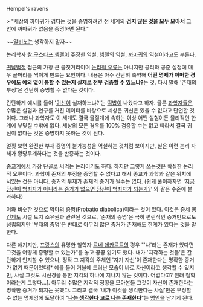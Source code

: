 Hempel's ravens

> "세상의 까마귀가 검다는 것을 증명하려면 전 세계의 '''검지 않은 것을 모두 모아서''' 그 안에 까마귀가 없음을 증명하면 된다."

~~[[알비노]]는 생각하지 말자~~

논리학자 [[칼 구스타프 헴펠]]이 주장한 역설. 헴펠의 역설, [[까마귀]]의 역설이라고도 부른다.

[[귀납법]]적 접근의 가장 큰 골칫거리이며 [[논리적 오류]]는 아니지만 공리와 공준 설정에 매우 골머리를 썩이게 만드는 요인이다. 내용은 아주 간단히 축약해 '''어떤 명제가 어떠한 경우에도 예외 없이 통할 수 있는지 실제로 전부 검증할 수 있느냐?'''는 것. 다시 말해 '존재의 부정'은 간단히 증명할 수 없다는 것이다.

간단하게 예시를 들어 '[[귀신]]이 실재하느냐?'는 [[떡밥]]이 나왔다고 하자. 물론 [[과학자]]들은 수많은 실험과 연구를 거친 데이터를 바탕으로 세상은 귀신은 있을 수 없다고 단언할 것이다. 그러나 과학자도 이 세계도 결국 물질계에 속하는 이상 어떤 실험이든 물리적인 한계에 부딪칠 수밖에 없다. 세상의 모든 경우를 100% 검증할 수는 없고 따라서 결국 귀신이 없다는 것은 증명하지 못하는 것이 된다.

얼핏 보면 완전한 부재 증명의 불가능성을 역설하는 것처럼 보이지만, 실은 이런 논리 자체가 황당무계하다는 것을 반증하는 것이다.

[[종교]]계에서 가장 단골로 써먹는 논리이기도 하다. 하지만 그렇게 쓰는것은 확실한 논리적 오류이다. 과학이 존재의 부정을 증명할 수 없다고 해서 종교가 과학과 같은 위치에 서있는 것은 아니다. 증거의 부재가 존재의 증거가 될수는 없다. (쉽게 풀이하자면 '[[유죄추정의 원칙|지금 당신이 범죄자가 아니라는 증거가 없으면 당신이 범죄자가 되는가?]]' 와 같은 수준에 불과하다)

이와 비슷한 것으로 [[악마의 증명]](Probatio diabolica)이라는 것이 있다. 이것은 [[중세]] [[봉건제도]] 시절 토지 소유권과 관련된 것으로, '존재의 증명'은 극히 편린적인 증거만으로도 성립되지만 '부재의 증명'은 반대로 아무리 많은 증거가 존재해도 한계가 있다는 것을 말한다. 

다른 얘기지만, [[프랑스]]의 유명한 철학자 [[르네 데카르트]]의 경우 "'나'라는 존재가 있다면 그것을 어떻게 증명할 수 있는가"를 놓고 끙끙 앓기도 했다. 내가 '지각하는 것들'은 간단하게 인지할 수 있으나, 정작 그 지각의 주체인 '자기 자신'이 존재한다는 명확한 증거가 없기 때문이었다[* 예를 들어 거울에 드러난 모습이 바로 자신이라고 생각할 수 있지만, 사실 그것도 시신경을 통한 지각의 하나에 지나지 않는 것이다. 어렵다고? 원래 철학이라는게 그렇다...]. 아무리 수많은 지각적 정황을 모아본들 그것이 자신이 존재한다는 명확한 증거가 되지는 못했다. 그리고 결국 '내가 이것을 생각한다는 사실'만은 부정할 수 없는 명제임에 도달하여 "'''[[나는 생각한다 고로 나는 존재한다]]'''"는 [[명언]]을 남기게 된다.
